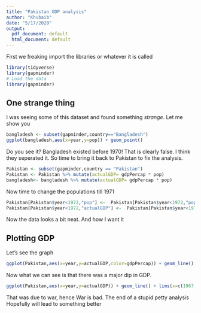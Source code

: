 ```yaml
---
title: "Pakistan GDP analysis"
author: "Khubaib"
date: "5/17/2020"
output:
  pdf_document: default
  html_document: default
---
```

First we freaking import the libraries or whatever it is called

```r
library(tidyverse)
library(gapminder)
# Load the data
library(gapminder)
```

## One strange thing

I was seeing some of this dataset and found something *strange*. Let me show you
```r
bangladesh <- subset(gapminder,country=="Bangladesh")
ggplot(bangladesh,aes(x=year,y=pop)) + geom_point()
```

Do you see it? Bangladesh existed before 1970! That is clearly false. I think they seperated it. So time to bring it back to Pakistan to fix the analysis.

```r
Pakistan <- subset(gapminder,country == "Pakistan")
Pakistan <- Pakistan %>% mutate(actualGDP= gdpPercap * pop)
bangladesh<- bangladesh %>% mutate(actualGDP= gdpPercap * pop)
```

Now time to change the populations till 1971

```r
Pakistan[Pakistan$year<1972,"pop"] <-  Pakistan[Pakistan$year<1972,"pop"]+ bangladesh[bangladesh$year<1972,"pop"]
Pakistan[Pakistan$year<1972,"actualGDP"] <-  Pakistan[Pakistan$year<1972,"actualGDP"]+ bangladesh[bangladesh$year<1972,"actualGDP"]

```
Now the data looks a bit neat.
And how I want it

## Plotting GDP
Let's see the graph

```r
ggplot(Pakistan,aes(x=year,y=actualGDP,color=gdpPercap)) + geom_line()
```
Now what we can see is that there was a major dip in GDP.
```r

ggplot(Pakistan,aes(x=year,y=actualGDP)) + geom_line() + lims(x=c(1967,1972),y=c(0,1.2e11))
```
That was due to war, hence War is bad. 
The end of a stupid petty analysis
Hopefully will lead to something better





